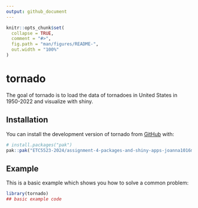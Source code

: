 ```yaml
---
output: github_document
---
```


<!-- README.md is generated from README.Rmd. Please edit that file -->

```r
knitr::opts_chunk$set(
  collapse = TRUE,
  comment = "#>",
  fig.path = "man/figures/README-",
  out.width = "100%"
)
```

# tornado

<!-- badges: start -->
<!-- badges: end -->

The goal of tornado is to load the data of tornadoes in United States in 1950-2022 and visualize with shiny.

## Installation

You can install the development version of tornado from [GitHub](https://github.com/) with:

``` r
# install.packages("pak")
pak::pak("ETC5523-2024/assignment-4-packages-and-shiny-apps-joanna1016ma")
```

## Example

This is a basic example which shows you how to solve a common problem:

```r
library(tornado)
## basic example code
```
